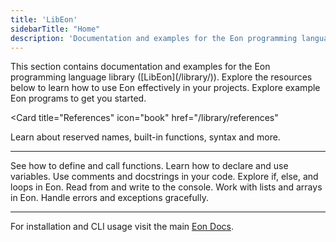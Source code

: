 ```yaml
---
title: 'LibEon'
sidebarTitle: "Home"
description: 'Documentation and examples for the Eon programming language library ([LibEon](/library/))'
---
```


<Note>
  This section contains documentation and examples for the Eon programming language library ([LibEon](/library/)). Explore the resources below to learn how to use Eon effectively in your projects.
</Note>

<CardGroup cols={2}>
<Card
  title="Examples"
  icon="star"
  href="/library/examples"
>
  Explore example Eon programs to get you started.
</Card>

<Card
  title="References"
  icon="book"
  href="/library/references"
>
  Learn about reserved names, built-in functions, syntax and more.
</Card>
</CardGroup>

---

<CardGroup cols={4}>
  <Card
    title="Functions"
    icon="function"
    href="/library/references/functions/"
  >
    See how to define and call functions.
  </Card>
  <Card
    title="Variables"
    icon="code"
    href="/library/references/variables"
  >
    Learn how to declare and use variables.
  </Card>
  <Card
    title="Comments & Docstrings"
    icon="comment"
    href="/library/references/comments"
  >
    Use comments and docstrings in your code.
  </Card>
  <Card
    title="Loops & Conditionals"
    icon="shuffle"
    href="/library/references/loops"
  >
    Explore if, else, and loops in Eon.
  </Card>
</CardGroup>
<CardGroup cols={4}>
  <Card
    title="Input & Output"
    icon="terminal"
    href="/library/examples/io"
  >
    Read from and write to the console.
  </Card>
  <Card
    title="Arrays"
    icon="list"
    href="/library/examples/arrays"
  >
    Work with lists and arrays in Eon.
  </Card>
  <Card
    title="Error Handling"
    icon="alert"
    href="/library/examples/error-handling"
  >
    Handle errors and exceptions gracefully.
  </Card>
</CardGroup>

---

For installation and CLI usage visit the main [Eon Docs](/).
